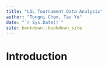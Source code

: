 ```yaml
--- 
title: "LOL Tournament Data Analysis"
author: "Tongni Chem, Tao Yu"
date: "`r Sys.Date()`"
site: bookdown::bookdown_site
---
```


# Introduction

